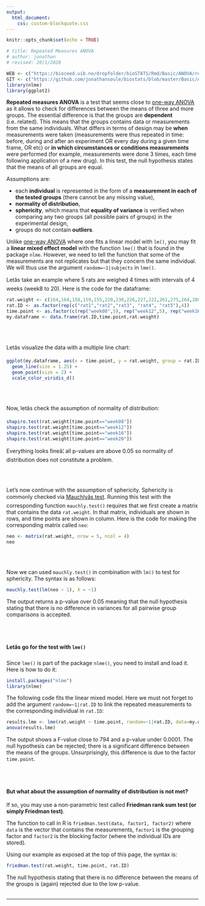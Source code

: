 ```yaml
---
output:
  html_document:
    css: custom-blockquote.css
---
```


```r
knitr::opts_chunk$set(echo = TRUE)

# title: Repeated Measures ANOVA
# author: jonathan
# revised: 20/1/2020 

WEB <- c("https://bioceed.uib.no/dropfolder/bioSTATS/Rmd/Basic/ANOVA/repeated.html")
GIT <- c("https://github.com/jonathansoule/biostats/blob/master/Basic/ANOVA/repeated.Rmd")
library(nlme)
library(ggplot2)

```
**Repeated measures ANOVA** is a test that seems close to [one-way ANOVA](http://biostats.w.uib.no/one-way-anova/){target="_blank"} as it allows to check for differences between the means of three and more groups. The essential difference is that the groups are **dependent** (i.e. related). This means that the groups contains data or measurements from the same individuals. What differs in terms of design may be **when** measurements were taken (measurements were thus repeated in time: before, during and after an experiment OR every day during a given time frame, OR etc) or **in which circumstances or conditions measurements** were performed (for example, measurements were done 3 times, each time following application of a new drug). In this test, the null hypothesis states that the means of all groups are equal.

Assumptions are:

+ each **individual** is represented in the form of a **measurement in each of the tested groups** (there cannot be any missing value),
+ **normality of distribution**,
+ **sphericity**, which means that **equality of variance** is verified when comparing any two groups (all possible pairs of groups) in the experimental design,
+ groups do not contain **outliers**.

Unlike [one-way ANOVA](http://biostats.w.uib.no/one-way-anova/){target="_blank"} where one fits a linear model with `lm()`, you may fit a **linear mixed effect model** with the function `lme()` that is found in the package `nlme`. However, we need to tell the function that some of the measurements are not replicates but that they concern the same individual. We will thus use the argument `random=~1|subjects` in `lme()`.

Letâs take an example where 5 rats are weighed 4 times with intervals of 4 weeks (week8 to 20). Here is the code for the dataframe:

```r
rat.weight <- c(164,164,158,159,155,220,230,226,227,222,261,275,264,280,272,306,326,320,330,312)
rat.ID <- as.factor(rep(c("rat1","rat2","rat3", "rat4", "rat5"),4))
time.point <- as.factor(c(rep("week08",5), rep("week12",5), rep("week16",5), rep("week20",5)))
my.dataframe <- data.frame(rat.ID,time.point,rat.weight)
```
<br/><br/>

Letâs visualize the data with a multiple line chart:
```r
ggplot(my.dataframe, aes(x = time.point, y = rat.weight, group = rat.ID, color = rat.ID)) +
  geom_line(size = 1.25) +
  geom_point(size = 2) +
  scale_color_viridis_d()
```

<br/><br/>

Now, letâs check the assumption of normality of distribution:
```r
shapiro.test(rat.weight[time.point=="week08"])
shapiro.test(rat.weight[time.point=="week12"])
shapiro.test(rat.weight[time.point=="week16"])
shapiro.test(rat.weight[time.point=="week20"]) 
```

Everything looks fineâ¦ all p-values are above 0.05 so normality of distribution does not constitute a problem.

<br/><br/>

Let's now continue with the assumption of sphericity. Sphericity is commonly checked via [Mauchlyâs test](https://biostats.w.uib.no/test-for-sphericity-mauchly-test/){target="_blank"}. Running this test with the corresponding function `mauchly.test()` requires that we first create a matrix that contains the data `rat.weight`. In that matrix, individuals are shown in rows, and time points are shown in column. Here is the code for making the corresponding matrix called `neo`:

```r
neo <- matrix(rat.weight, nrow = 5, ncol = 4)
neo
```
<br/><br/>

Now we can used `mauchly.test()` in combination with `lm()` to test for sphericity. The syntax is as follows:
```r
mauchly.test(lm(neo ~ 1), X = ~1)
```

The output returns a p-value over 0.05 meaning that the null hypothesis stating that there is no difference in variances for all pairwise group comparisons is accepted. 

<br/><br/>

#### Letâs go for the test with `lme()`

Since `lme()` is part of the package `nlme()`, you need to install and load it. Here is how to do it:

```r
install.packages("nlme")
library(nlme)
```

The following code fits the linear mixed model. Here we must not forget to add the argument `random=~1|rat.ID` to link the repeated measurements to the corresponding individual in `rat.ID`:

```r
results.lme <- lme(rat.weight ~ time.point, random=~1|rat.ID, data=my.dataframe)
anova(results.lme)
```

The output shows a F-value close to 794 and a p-value under 0.0001. The null hypothesis can be rejected; there is a significant difference between the means of the groups. Unsurprisingly, this difference is due to the factor `time.point`.

<br/><br/>



#### But what about the assumption of normality of distribution is not met?

If so, you may use a non-parametric test called **Friedman rank sum test (or simply Friedman test)**.

The function to call in R is `friedman.test(data, factor1, factor2)` where `data` is the vector that contains the measurements, `factor1` is the grouping factor and `factor2` is the blocking factor (where the individual IDs are stored).

Using our example as exposed at the top of this page, the syntax is:

```r
friedman.test(rat.weight, time.point, rat.ID)
```

The null hypothesis stating that there is no difference between the means of the groups is (again) rejected due to the low p-value.
<br/><br/>

***
<!-- UNCOMMENT TO ACTIVATE
Get the Rmarkdown file corresponding to this page on [GitHub](`r GIT`){target="_blank"}.
-->
